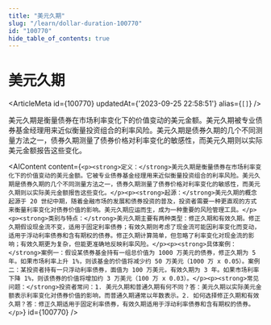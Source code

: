 ```yaml
---
title: "美元久期"
slug: "/learn/dollar-duration-100770"
id: "100770"
hide_table_of_contents: true
---
```



# 美元久期

<ArticleMeta id={100770} updatedAt={'2023-09-25 22:58:51'} alias={`[]`} />
<div className='border-solid border-b border-t-0 my-4 border-[var(--ifm-color-gray-300)]' />

美元久期是衡量债券在市场利率变化下的价值变动的美元金额。美元久期被专业债券基金经理用来近似衡量投资组合的利率风险。美元久期是债券久期的几个不同测量方法之一，债券久期测量了债券价格对利率变化的敏感性，而美元久期则以实际美元金额报告这些变化。

<AIContent content={`<p><strong>定义：</strong>美元久期是衡量债券在市场利率变化下的价值变动的美元金额。它被专业债券基金经理用来近似衡量投资组合的利率风险。美元久期是债券久期的几个不同测量方法之一，债券久期测量了债券价格对利率变化的敏感性，而美元久期则以实际美元金额报告这些变化。</p><p><strong>起源：</strong>美元久期的概念起源于 20 世纪中期，随着金融市场的发展和债券投资的普及，投资者需要一种更直观的方式来衡量利率变化对债券价值的影响。美元久期应运而生，成为一种重要的风险管理工具。</p><p><strong>类别与特点：</strong>美元久期主要有两种类型：修正久期和有效久期。修正久期假设现金流不变，适用于固定利率债券；有效久期则考虑了现金流可能因利率变化而变动，适用于浮动利率债券和含有期权的债券。修正久期计算简单，但忽略了利率变化对现金流的影响；有效久期更为复杂，但能更准确地反映利率风险。</p><p><strong>具体案例：</strong>案例一：假设某债券基金持有一组总价值为 1000 万美元的债券，修正久期为 5 年。如果市场利率上升 1%，则该基金的价值将减少约 50 万美元（1000 万 x 0.05）。案例二：某投资者持有一只浮动利率债券，面值为 100 万美元，有效久期为 3 年。如果市场利率下降 1%，则该债券的价值将增加约 3 万美元（100 万 x 0.03）。</p><p><strong>常见问题：</strong>投资者常问：1. 美元久期和普通久期有何不同？答：美元久期以实际美元金额表示利率变化对债券价值的影响，而普通久期通常以年数表示。2. 如何选择修正久期和有效久期？答：修正久期适用于固定利率债券，有效久期适用于浮动利率债券和含有期权的债券。</p>`} id={100770} />
